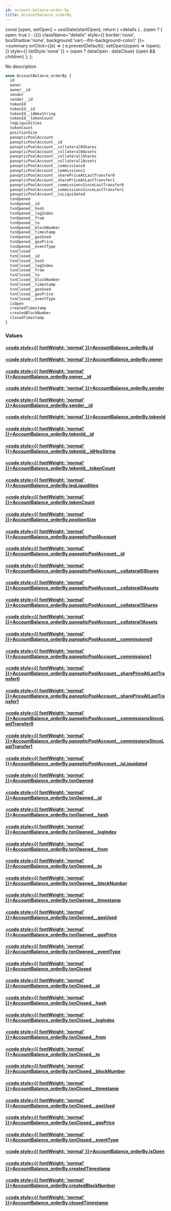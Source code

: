 ```yaml
---
id: account-balance-order-by
title: AccountBalance_orderBy
---
```









  const [open, setOpen] = useState(startOpen);
  return (
    <details {...(open ? { open: true } : {})} className="details" style={{ border:'none', boxShadow:'none', background:'var(--ifm-background-color)' }}>
      <summary
        onClick={(e) => {
          e.preventDefault();
          setOpen((open) => !open);
        }}
        style={{ listStyle:'none' }}
      >
      {open ? dataOpen : dataClose}
      </summary>
      {open && children}
    </details>
  );
};








No description


```graphql
enum AccountBalance_orderBy {
  id
  owner
  owner__id
  sender
  sender__id
  tokenId
  tokenId__id
  tokenId__idHexString
  tokenId__tokenCount
  legLiquidities
  tokenCount
  positionSize
  panopticPoolAccount
  panopticPoolAccount__id
  panopticPoolAccount__collateral0Shares
  panopticPoolAccount__collateral0Assets
  panopticPoolAccount__collateral1Shares
  panopticPoolAccount__collateral1Assets
  panopticPoolAccount__commissions0
  panopticPoolAccount__commissions1
  panopticPoolAccount__sharePriceAtLastTransfer0
  panopticPoolAccount__sharePriceAtLastTransfer1
  panopticPoolAccount__commissionsSinceLastTransfer0
  panopticPoolAccount__commissionsSinceLastTransfer1
  panopticPoolAccount__isLiquidated
  txnOpened
  txnOpened__id
  txnOpened__hash
  txnOpened__logIndex
  txnOpened__from
  txnOpened__to
  txnOpened__blockNumber
  txnOpened__timestamp
  txnOpened__gasUsed
  txnOpened__gasPrice
  txnOpened__eventType
  txnClosed
  txnClosed__id
  txnClosed__hash
  txnClosed__logIndex
  txnClosed__from
  txnClosed__to
  txnClosed__blockNumber
  txnClosed__timestamp
  txnClosed__gasUsed
  txnClosed__gasPrice
  txnClosed__eventType
  isOpen
  createdTimestamp
  createdBlockNumber
  closedTimestamp
}
```




### Values

#### [<code style={{ fontWeight: 'normal' }}>AccountBalance_orderBy.<b>id</b></code>](#)  
> 
> 
> 
> 

#### [<code style={{ fontWeight: 'normal' }}>AccountBalance_orderBy.<b>owner</b></code>](#)  
> 
> 
> 
> 

#### [<code style={{ fontWeight: 'normal' }}>AccountBalance_orderBy.<b>owner__id</b></code>](#)  
> 
> 
> 
> 

#### [<code style={{ fontWeight: 'normal' }}>AccountBalance_orderBy.<b>sender</b></code>](#)  
> 
> 
> 
> 

#### [<code style={{ fontWeight: 'normal' }}>AccountBalance_orderBy.<b>sender__id</b></code>](#)  
> 
> 
> 
> 

#### [<code style={{ fontWeight: 'normal' }}>AccountBalance_orderBy.<b>tokenId</b></code>](#)  
> 
> 
> 
> 

#### [<code style={{ fontWeight: 'normal' }}>AccountBalance_orderBy.<b>tokenId__id</b></code>](#)  
> 
> 
> 
> 

#### [<code style={{ fontWeight: 'normal' }}>AccountBalance_orderBy.<b>tokenId__idHexString</b></code>](#)  
> 
> 
> 
> 

#### [<code style={{ fontWeight: 'normal' }}>AccountBalance_orderBy.<b>tokenId__tokenCount</b></code>](#)  
> 
> 
> 
> 

#### [<code style={{ fontWeight: 'normal' }}>AccountBalance_orderBy.<b>legLiquidities</b></code>](#)  
> 
> 
> 
> 

#### [<code style={{ fontWeight: 'normal' }}>AccountBalance_orderBy.<b>tokenCount</b></code>](#)  
> 
> 
> 
> 

#### [<code style={{ fontWeight: 'normal' }}>AccountBalance_orderBy.<b>positionSize</b></code>](#)  
> 
> 
> 
> 

#### [<code style={{ fontWeight: 'normal' }}>AccountBalance_orderBy.<b>panopticPoolAccount</b></code>](#)  
> 
> 
> 
> 

#### [<code style={{ fontWeight: 'normal' }}>AccountBalance_orderBy.<b>panopticPoolAccount__id</b></code>](#)  
> 
> 
> 
> 

#### [<code style={{ fontWeight: 'normal' }}>AccountBalance_orderBy.<b>panopticPoolAccount__collateral0Shares</b></code>](#)  
> 
> 
> 
> 

#### [<code style={{ fontWeight: 'normal' }}>AccountBalance_orderBy.<b>panopticPoolAccount__collateral0Assets</b></code>](#)  
> 
> 
> 
> 

#### [<code style={{ fontWeight: 'normal' }}>AccountBalance_orderBy.<b>panopticPoolAccount__collateral1Shares</b></code>](#)  
> 
> 
> 
> 

#### [<code style={{ fontWeight: 'normal' }}>AccountBalance_orderBy.<b>panopticPoolAccount__collateral1Assets</b></code>](#)  
> 
> 
> 
> 

#### [<code style={{ fontWeight: 'normal' }}>AccountBalance_orderBy.<b>panopticPoolAccount__commissions0</b></code>](#)  
> 
> 
> 
> 

#### [<code style={{ fontWeight: 'normal' }}>AccountBalance_orderBy.<b>panopticPoolAccount__commissions1</b></code>](#)  
> 
> 
> 
> 

#### [<code style={{ fontWeight: 'normal' }}>AccountBalance_orderBy.<b>panopticPoolAccount__sharePriceAtLastTransfer0</b></code>](#)  
> 
> 
> 
> 

#### [<code style={{ fontWeight: 'normal' }}>AccountBalance_orderBy.<b>panopticPoolAccount__sharePriceAtLastTransfer1</b></code>](#)  
> 
> 
> 
> 

#### [<code style={{ fontWeight: 'normal' }}>AccountBalance_orderBy.<b>panopticPoolAccount__commissionsSinceLastTransfer0</b></code>](#)  
> 
> 
> 
> 

#### [<code style={{ fontWeight: 'normal' }}>AccountBalance_orderBy.<b>panopticPoolAccount__commissionsSinceLastTransfer1</b></code>](#)  
> 
> 
> 
> 

#### [<code style={{ fontWeight: 'normal' }}>AccountBalance_orderBy.<b>panopticPoolAccount__isLiquidated</b></code>](#)  
> 
> 
> 
> 

#### [<code style={{ fontWeight: 'normal' }}>AccountBalance_orderBy.<b>txnOpened</b></code>](#)  
> 
> 
> 
> 

#### [<code style={{ fontWeight: 'normal' }}>AccountBalance_orderBy.<b>txnOpened__id</b></code>](#)  
> 
> 
> 
> 

#### [<code style={{ fontWeight: 'normal' }}>AccountBalance_orderBy.<b>txnOpened__hash</b></code>](#)  
> 
> 
> 
> 

#### [<code style={{ fontWeight: 'normal' }}>AccountBalance_orderBy.<b>txnOpened__logIndex</b></code>](#)  
> 
> 
> 
> 

#### [<code style={{ fontWeight: 'normal' }}>AccountBalance_orderBy.<b>txnOpened__from</b></code>](#)  
> 
> 
> 
> 

#### [<code style={{ fontWeight: 'normal' }}>AccountBalance_orderBy.<b>txnOpened__to</b></code>](#)  
> 
> 
> 
> 

#### [<code style={{ fontWeight: 'normal' }}>AccountBalance_orderBy.<b>txnOpened__blockNumber</b></code>](#)  
> 
> 
> 
> 

#### [<code style={{ fontWeight: 'normal' }}>AccountBalance_orderBy.<b>txnOpened__timestamp</b></code>](#)  
> 
> 
> 
> 

#### [<code style={{ fontWeight: 'normal' }}>AccountBalance_orderBy.<b>txnOpened__gasUsed</b></code>](#)  
> 
> 
> 
> 

#### [<code style={{ fontWeight: 'normal' }}>AccountBalance_orderBy.<b>txnOpened__gasPrice</b></code>](#)  
> 
> 
> 
> 

#### [<code style={{ fontWeight: 'normal' }}>AccountBalance_orderBy.<b>txnOpened__eventType</b></code>](#)  
> 
> 
> 
> 

#### [<code style={{ fontWeight: 'normal' }}>AccountBalance_orderBy.<b>txnClosed</b></code>](#)  
> 
> 
> 
> 

#### [<code style={{ fontWeight: 'normal' }}>AccountBalance_orderBy.<b>txnClosed__id</b></code>](#)  
> 
> 
> 
> 

#### [<code style={{ fontWeight: 'normal' }}>AccountBalance_orderBy.<b>txnClosed__hash</b></code>](#)  
> 
> 
> 
> 

#### [<code style={{ fontWeight: 'normal' }}>AccountBalance_orderBy.<b>txnClosed__logIndex</b></code>](#)  
> 
> 
> 
> 

#### [<code style={{ fontWeight: 'normal' }}>AccountBalance_orderBy.<b>txnClosed__from</b></code>](#)  
> 
> 
> 
> 

#### [<code style={{ fontWeight: 'normal' }}>AccountBalance_orderBy.<b>txnClosed__to</b></code>](#)  
> 
> 
> 
> 

#### [<code style={{ fontWeight: 'normal' }}>AccountBalance_orderBy.<b>txnClosed__blockNumber</b></code>](#)  
> 
> 
> 
> 

#### [<code style={{ fontWeight: 'normal' }}>AccountBalance_orderBy.<b>txnClosed__timestamp</b></code>](#)  
> 
> 
> 
> 

#### [<code style={{ fontWeight: 'normal' }}>AccountBalance_orderBy.<b>txnClosed__gasUsed</b></code>](#)  
> 
> 
> 
> 

#### [<code style={{ fontWeight: 'normal' }}>AccountBalance_orderBy.<b>txnClosed__gasPrice</b></code>](#)  
> 
> 
> 
> 

#### [<code style={{ fontWeight: 'normal' }}>AccountBalance_orderBy.<b>txnClosed__eventType</b></code>](#)  
> 
> 
> 
> 

#### [<code style={{ fontWeight: 'normal' }}>AccountBalance_orderBy.<b>isOpen</b></code>](#)  
> 
> 
> 
> 

#### [<code style={{ fontWeight: 'normal' }}>AccountBalance_orderBy.<b>createdTimestamp</b></code>](#)  
> 
> 
> 
> 

#### [<code style={{ fontWeight: 'normal' }}>AccountBalance_orderBy.<b>createdBlockNumber</b></code>](#)  
> 
> 
> 
> 

#### [<code style={{ fontWeight: 'normal' }}>AccountBalance_orderBy.<b>closedTimestamp</b></code>](#)  
> 
> 
> 
> 






